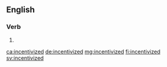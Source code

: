 ==English==

===Verb===
{{head|en|verb form}}

# {{en-past of|incentivize}}

[[ca:incentivized]]
[[de:incentivized]]
[[mg:incentivized]]
[[fi:incentivized]]
[[sv:incentivized]]